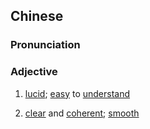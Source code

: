 ==Chinese==
{{zh-forms}}

===Pronunciation===
{{zh-pron
|m=qīngtōng
|cat=a
}}

===Adjective===
{{zh-adj}}

# [[lucid]]; [[easy]] to [[understand]]
# {{qualifier|of language, writing, etc.}} [[clear]] and [[coherent]]; [[smooth]]